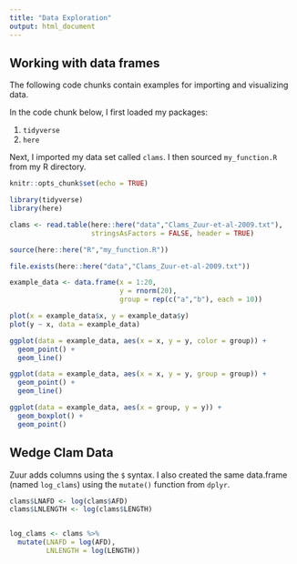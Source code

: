```yaml
---
title: "Data Exploration"
output: html_document
---
```


## Working with data frames

The following code chunks contain examples for importing and visualizing data.

In the code chunk below, I first loaded my packages:

1. `tidyverse`
2. `here`

Next, I imported my data set called `clams`. I then sourced `my_function.R` from my R directory. 

```r
knitr::opts_chunk$set(echo = TRUE)

library(tidyverse)
library(here)

clams <- read.table(here::here("data","Clams_Zuur-et-al-2009.txt"),
                    stringsAsFactors = FALSE, header = TRUE)

source(here::here("R","my_function.R"))

file.exists(here::here("data","Clams_Zuur-et-al-2009.txt"))
```

```r
example_data <- data.frame(x = 1:20,
                           y = rnorm(20),
                           group = rep(c("a","b"), each = 10))
```

```r

plot(x = example_data$x, y = example_data$y)
plot(y ~ x, data = example_data)

```

```r
ggplot(data = example_data, aes(x = x, y = y, color = group)) +
  geom_point() +
  geom_line()

ggplot(data = example_data, aes(x = x, y = y, group = group)) +
  geom_point() +
  geom_line()
```

```r
ggplot(data = example_data, aes(x = group, y = y)) +
  geom_boxplot() +
  geom_point()
```

## Wedge Clam Data

Zuur adds columns using the `$` syntax. I also created the same data.frame (named `log_clams`) using the `mutate()` function from `dplyr`.

```r

clams$LNAFD <- log(clams$AFD)
clams$LNLENGTH <- log(clams$LENGTH)


log_clams <- clams %>% 
  mutate(LNAFD = log(AFD),
         LNLENGTH = log(LENGTH))
```


